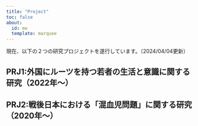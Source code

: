 ```yaml
---
title: "Project"
toc: false
about:
  id: me
  template: marquee
---
```

現在、以下の２つの研究プロジェクトを遂行しています。（2024/04/04更新）

## PRJ1:外国にルーツを持つ若者の生活と意識に関する研究（2022年〜）


## PRJ2:戦後日本における「混血児問題」に関する研究（2020年〜）

